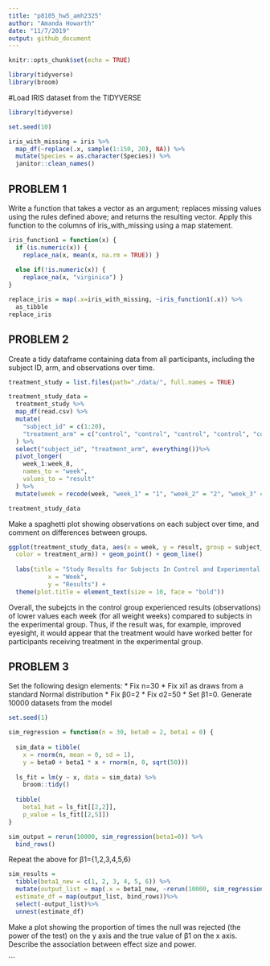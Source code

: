 ```yaml
---
title: "p8105_hw5_amh2325"
author: "Amanda Howarth"
date: "11/7/2019"
output: github_document
---
```


```r
knitr::opts_chunk$set(echo = TRUE)

library(tidyverse)
library(broom)
```

#Load IRIS dataset from the TIDYVERSE 
```r
library(tidyverse)

set.seed(10)

iris_with_missing = iris %>% 
  map_df(~replace(.x, sample(1:150, 20), NA)) %>%
  mutate(Species = as.character(Species)) %>% 
  janitor::clean_names()
```
## PROBLEM 1
Write a function that takes a vector as an argument; replaces missing values using the rules defined above; and returns the resulting vector. Apply this function to the columns of iris_with_missing using a map statement. 

```r
iris_function1 = function(x) {
  if (is.numeric(x)) {
    replace_na(x, mean(x, na.rm = TRUE)) }
    
  else if(!is.numeric(x)) {
    replace_na(x, "virginica") }
}
```

```r
replace_iris = map(.x=iris_with_missing, ~iris_function1(.x)) %>% 
  as_tibble
replace_iris
```
## PROBLEM 2
Create a tidy dataframe containing data from all participants, including the subject ID, arm, and observations over time. 
```r
treatment_study = list.files(path="./data/", full.names = TRUE)

treatment_study_data = 
  treatment_study %>%
  map_df(read.csv) %>% 
  mutate(
    "subject_id" = c(1:20),
    "treatment_arm" = c("control", "control", "control", "control", "control", "control", "control", "control", "control", "control", "experimental", "experimental", "experimental", "experimental", "experimental", "experimental", "experimental", "experimental", "experimental", "experimental")
  ) %>% 
  select("subject_id", "treatment_arm", everything())%>% 
  pivot_longer(
    week_1:week_8, 
    names_to = "week",
    values_to = "result"
  ) %>%
  mutate(week = recode(week, "week_1" = "1", "week_2" = "2", "week_3" = "3", "week_4" = "4", "week_5" = "5", "week_6" = "6", "week_7" = "7", "week_8" = "8"))

treatment_study_data
```
Make a spaghetti plot showing observations on each subject over time, and comment on differences between groups. 
```r
ggplot(treatment_study_data, aes(x = week, y = result, group = subject_id,
  color = treatment_arm)) + geom_point() + geom_line()
  
  labs(title = "Study Results for Subjects In Control and Experimental Groups, Over an 8-Week Study Period", 
           x = "Week",
           y = "Results") +
  theme(plot.title = element_text(size = 10, face = "bold"))
```
Overall, the subejcts in the control group experienced results (observations) of lower values each week (for all weight weeks) compared to subjects in the experimental group. Thus, if the result was, for example, improved eyesight, it would appear that the treatment would have worked better for participants receiving treatment in the experimental group.

## PROBLEM 3 
 Set the following design elements:
* Fix n=30
* Fix xi1 as draws from a standard Normal distribution
* Fix β0=2
* Fix σ2=50
* Set β1=0. Generate 10000 datasets from the model
```r
set.seed(1)

sim_regression = function(n = 30, beta0 = 2, beta1 = 0) {
  
  sim_data = tibble(
    x = rnorm(n, mean = 0, sd = 1),
    y = beta0 + beta1 * x + rnorm(n, 0, sqrt(50)))
  
  ls_fit = lm(y ~ x, data = sim_data) %>%
    broom::tidy()
  
  tibble(
    beta1_hat = ls_fit[[2,2]],
    p_value = ls_fit[[2,5]])
}

sim_output = rerun(10000, sim_regression(beta1=0)) %>%
  bind_rows()
```

Repeat the above for β1={1,2,3,4,5,6}

```r
sim_results = 
  tibble(beta1_new = c(1, 2, 3, 4, 5, 6)) %>% 
  mutate(output_list = map(.x = beta1_new, ~rerun(10000, sim_regression(beta1 = .x))),
  estimate_df = map(output_list, bind_rows))%>%
  select(-output_list)%>% 
  unnest(estimate_df)
```
Make a plot showing the proportion of times the null was rejected (the power of the test) on the y axis and the true value of β1 on the x axis. Describe the association between effect size and power.




```




